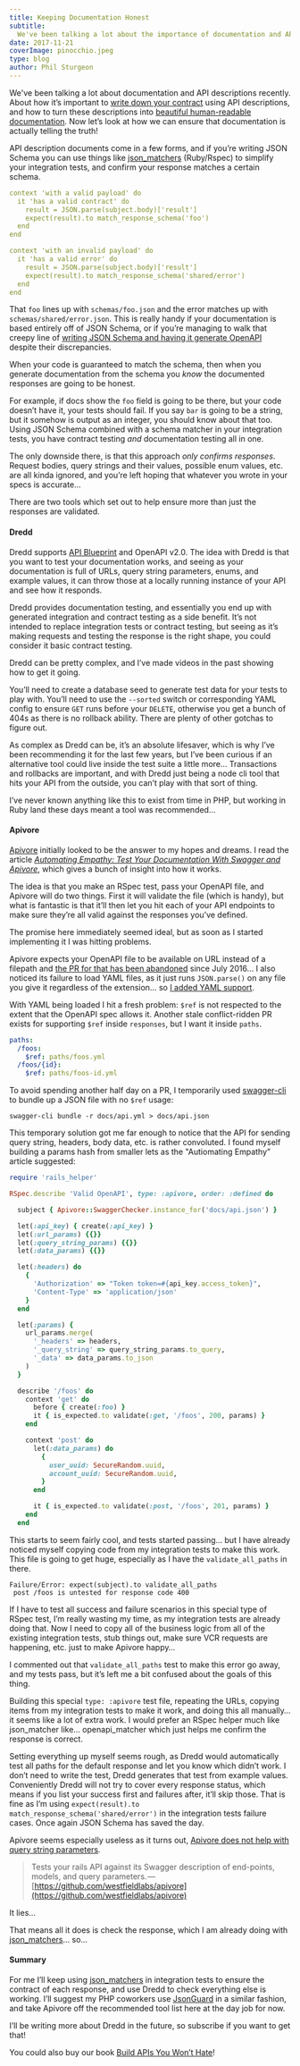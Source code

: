 ```yaml
---
title: Keeping Documentation Honest
subtitle: 
  We've been talking a lot about the importance of documentation and API descriptions, Now let’s look at how we can ensure those descriptions are actually telling the truth!
date: 2017-11-21
coverImage: pinocchio.jpeg
type: blog
author: Phil Sturgeon
---
```


We've been talking a lot about documentation and API descriptions recently. About how it’s important to [write down your contract](https://apisyouwonthate.com/blog/commit-to-api-contracts) using API descriptions, and how to turn these descriptions into [beautiful human-readable documentation](https://apisyouwonthate.com/blog/turning-contracts-into-beautiful-documentation). Now let’s look at how we can ensure that documentation is actually telling the truth!

API description documents come in a few forms, and if you’re writing JSON Schema you can use things like [json_matchers](https://github.com/thoughtbot/json_matchers) (Ruby/Rspec) to simplify your integration tests, and confirm your response matches a certain schema.

```yaml
context 'with a valid payload' do
  it 'has a valid contract' do
    result = JSON.parse(subject.body)['result']
    expect(result).to match_response_schema('foo')
  end
end

context 'with an invalid payload' do
  it 'has a valid error' do
    result = JSON.parse(subject.body)['result']
    expect(result).to match_response_schema('shared/error')
  end
end
```

That `foo` lines up with `schemas/foo.json` and the error matches up with `schemas/shared/error.json`. This is really handy if your documentation is based entirely off of JSON Schema, or if you’re managing to walk that creepy line of [writing JSON Schema and having it generate OpenAPI](https://philsturgeon.uk/api/2017/07/20/my-vision-for-a-perfect-world-in-api-specification/) despite their discrepancies.

When your code is guaranteed to match the schema, then when you generate documentation from the schema you _know_ the documented responses are going to be honest.

For example, if docs show the `foo` field is going to be there, but your code doesn’t have it, your tests should fail. If you say `bar` is going to be a string, but it somehow is output as an integer, you should know about that too. Using JSON Schema combined with a schema matcher in your integration tests, you have contract testing _and_ documentation testing all in one.

The only downside there, is that this approach _only confirms responses_. Request bodies, query strings and their values, possible enum values, etc. are all kinda ignored, and you’re left hoping that whatever you wrote in your specs is accurate…

There are two tools which set out to help ensure more than just the responses are validated.

#### Dredd

Dredd supports [API Blueprint](https://apiblueprint.org/) and OpenAPI v2.0. The idea with Dredd is that you want to test your documentation works, and seeing as your documentation is full of URLs, query string parameters, enums, and example values, it can throw those at a locally running instance of your API and see how it responds.

Dredd provides documentation testing, and essentially you end up with generated integration and contract testing as a side benefit. It’s not intended to replace integration tests or contract testing, but seeing as it’s making requests and testing the response is the right shape, you could consider it basic contract testing.

Dredd can be pretty complex, and I’ve made videos in the past showing how to get it going.

You’ll need to create a database seed to generate test data for your tests to play with. You’ll need to use the `--sorted` switch or corresponding YAML config to ensure `GET` runs before your `DELETE`, otherwise you get a bunch of 404s as there is no rollback ability. There are plenty of other gotchas to figure out.

As complex as Dredd can be, it’s an absolute lifesaver, which is why I’ve been recommending it for the last few years, but I’ve been curious if an alternative tool could live inside the test suite a little more… Transactions and rollbacks are important, and with Dredd just being a node cli tool that hits your API from the outside, you can’t play with that sort of thing.

I’ve never known anything like this to exist from time in PHP, but working in Ruby land these days meant a tool was recommended...

#### Apivore

[Apivore](https://github.com/westfieldlabs/apivore) initially looked to be the answer to my hopes and dreams. I read the article [_Automating Empathy: Test Your Documentation With Swagger and Apivore_](hhttps://amcaplan.ninja/blog/2016/12/27/automating-empathy-test-your-documentation-with-swagger-and-apivore/), which gives a bunch of insight into how it works.

The idea is that you make an RSpec test, pass your OpenAPI file, and Apivore will do two things. First it will validate the file (which is handy), but what is fantastic is that it’ll then let you hit each of your API endpoints to make sure they’re all valid against the responses you’ve defined.

The promise here immediately seemed ideal, but as soon as I started implementing it I was hitting problems.

Apivore expects your OpenAPI file to be available on URL instead of a filepath and [the PR for that has been abandoned](https://github.com/westfieldlabs/apivore/pull/88) since July 2016… I also noticed its failure to load YAML files, as it just runs `JSON.parse()` on any file you give it regardless of the extension… so [I added YAML support](https://github.com/westfieldlabs/apivore/pull/118).

With YAML being loaded I hit a fresh problem: `$ref` is not respected to the extent that the OpenAPI spec allows it. Another stale conflict-ridden PR exists for supporting `$ref` inside `responses`, but I want it inside `paths`.

```yaml
paths:
  /foos:
    $ref: paths/foos.yml
  /foos/{id}:
    $ref: paths/foos-id.yml
```

To avoid spending another half day on a PR, I temporarily used [swagger-cli](https://github.com/BigstickCarpet/swagger-cli) to bundle up a JSON file with no `$ref` usage:

```
swagger-cli bundle -r docs/api.yml > docs/api.json
```

This temporary solution got me far enough to notice that the API for sending query string, headers, body data, etc. is rather convoluted. I found myself building a params hash from smaller lets as the "Autiomating Empathy” article suggested:

```ruby
require 'rails_helper'

RSpec.describe 'Valid OpenAPI', type: :apivore, order: :defined do

  subject { Apivore::SwaggerChecker.instance_for('docs/api.json') }

  let(:api_key) { create(:api_key) }
  let(:url_params) {{}}
  let(:query_string_params) {{}}
  let(:data_params) {{}}

  let(:headers) do
    {
      'Authorization' => "Token token=#{api_key.access_token}",
      'Content-Type' => 'application/json'
    }
  end

  let(:params) {
    url_params.merge(
      '_headers' => headers,
      '_query_string' => query_string_params.to_query,
      '_data' => data_params.to_json
    )
  }

  describe '/foos' do
    context 'get' do
      before { create(:foo) }
      it { is_expected.to validate(:get, '/foos', 200, params) }
    end

    context 'post' do
      let(:data_params) do
        {
          user_uuid: SecureRandom.uuid,
          account_uuid: SecureRandom.uuid,
        }
      end

      it { is_expected.to validate(:post, '/foos', 201, params) }
    end
  end
```

This starts to seem fairly cool, and tests started passing… but I have already noticed myself copying code from my integration tests to make this work. This file is going to get huge, especially as I have the `validate_all_paths` in there.

```
Failure/Error: expect(subject).to validate_all_paths
 post /foos is untested for response code 400
```

If I have to test all success and failure scenarios in this special type of RSpec test, I’m really wasting my time, as my integration tests are already doing that. Now I need to copy all of the business logic from all of the existing integration tests, stub things out, make sure VCR requests are happening, etc. just to make Apivore happy…

I commented out that `validate_all_paths` test to make this error go away, and my tests pass, but it’s left me a bit confused about the goals of this thing.

Building this special `type: :apivore` test file, repeating the URLs, copying items from my integration tests to make it work, and doing this all manually… it seems like a lot of extra work. I would prefer an RSpec helper much like json_matcher like… openapi_matcher which just helps me confirm the response is correct.

Setting everything up myself seems rough, as Dredd would automatically test all paths for the default response and let you know which didn’t work. I don’t need to write the test, Dredd generates that test from example values. Conveniently Dredd will not try to cover every response status, which means if you list your success first and failures after, it’ll skip those. That is fine as I’m using `expect(result).to match_response_schema('shared/error')` in the integration tests failure cases. Once again JSON Schema has saved the day.

Apivore seems especially useless as it turns out, [Apivore does not help with query string parameters](https://github.com/westfieldlabs/apivore/issues/91)_._

> Tests your rails API against its Swagger description of end-points, models, and query parameters. — [https://github.com/westfieldlabs/apivore](https://github.com/westfieldlabs/apivore)

It lies...

That means all it does is check the response, which I am already doing with [json_matchers](https://github.com/thoughtbot/json_matchers)… so…

#### Summary

For me I’ll keep using [json_matchers](https://github.com/thoughtbot/json_matchers) in integration tests to ensure the contract of each response, and use Dredd to check everything else is working. I’ll suggest my PHP coworkers use [JsonGuard](http://json-guard.thephpleague.com/) in a similar fashion, and take Apivore off the recommended tool list here at the day job for now.

I’ll be writing more about Dredd in the future, so subscribe if you want to get that!

You could also buy our book [Build APIs You Won’t Hate](https://apisyouwonthate.com/books/build-apis-you-wont-hate.html)!
